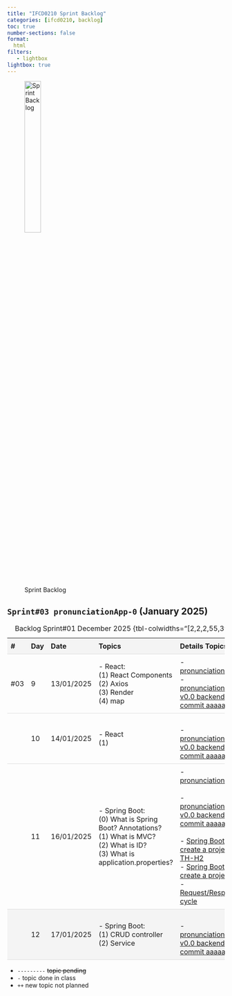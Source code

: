 ```yaml
---
title: "IFCD0210 Sprint Backlog"
categories: [ifcd0210, backlog]
toc: true
number-sections: false
format:
  html
filters:
   - lightbox
lightbox: true
---
```


<style>

.heatMap th { background:  #f4f4f4;}
tr:nth-child(4) {background-color: #f4f4f4;}

th, td {
  padding: 8px;
  text-align: left;
  border-bottom: 1px solid #ddd;
}

tr:hover {background-color:  #f4f4f4;}

</style>

![Sprint Backlog](/images/home/backlog.jpg){width="30%"}

<div class="heatMap">

::: {.column-page-right}


##  ``Sprint#03 pronunciationApp-0`` (January 2025)

| # | Day | Date | Topics |  Details Topics |
| -- | -- | -- | -- | -- |
| #03 | 9 | 13/01/2025 | - React: </br> (1) React Components  </br> (2) Axios </br> (3) Render </br>  (4) map|  - [pronunciationApp](https://github.com/AlbertProfe/pronunciationApp){.external target='_blank'} </br> - [pronunciationApp v0.0 backend commit aaaaa](){.external target='_blank'} </br>  |
| | 10 | 14/01/2025 | - React </br> (1)   | </br> - [pronunciationApp v0.0 backend commit aaaaa](){.external target='_blank'} </br> |
| | 11 | 16/01/2025 | - Spring Boot: </br> (0) What is Spring Boot? Annotations? </br> (1) What is MVC? </BR> (2) What is ID? </BR> (3) What is application.properties?  |   - [pronunciationApp](https://github.com/AlbertProfe/pronunciationApp){.external target='_blank'} </br> </br> - [pronunciationApp v0.0 backend commit aaaaa](){.external target='_blank'} </br></br> - [Spring Boot create a project TH-H2](/springboot/boot-what-create-th-h2.qmd){.external target='_blank'} </br> - [Spring Boot create a project](/springboot/boot-what-create.qmd){.external target='_blank'} </br> - [Request/Response cycle](/springboot/boot-what-cycle.qmd){.external target='_blank'}  |
| | 12 | 17/01/2025 | - Spring Boot: </br> (1) CRUD controller </br>  (2) Service  | </br> - [pronunciationApp v0.0 backend commit aaaaa](){.external target='_blank'} </br> |
: Backlog Sprint#01 December 2025 {tbl-colwidths="[2,2,2,55,39]"}
:::

</div>

::: {.callout-note}
- `---------` <s>topic pending</s>
- `-` topic done in class
- `++` new topic not planned
:::


